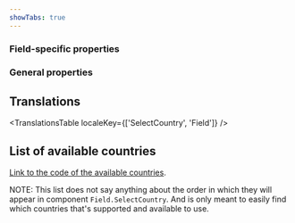```yaml
---
showTabs: true
---
```



### Field-specific properties

<PropertiesTable props={SelectCountryProperties} />

### General properties

<PropertiesTable props={FieldProperties} />

## Translations

<TranslationsTable localeKey={['SelectCountry', 'Field']} />

## List of available countries

[Link to the code of the available countries](https://github.com/dnbexperience/eufemia/blob/main/packages/dnb-eufemia/src/extensions/forms/constants/countries.ts#L46).

NOTE: This list does not say anything about the order in which they will appear in component `Field.SelectCountry`. And is only meant to easily find which countries that's supported and available to use.

<AvailableCountriesTable />
